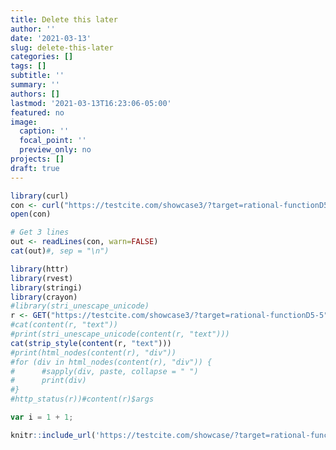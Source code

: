 ```yaml
---
title: Delete this later
author: ''
date: '2021-03-13'
slug: delete-this-later
categories: []
tags: []
subtitle: ''
summary: ''
authors: []
lastmod: '2021-03-13T16:23:06-05:00'
featured: no
image:
  caption: ''
  focal_point: ''
  preview_only: no
projects: []
draft: true
---
```


```r
library(curl)
con <- curl("https://testcite.com/showcase3/?target=rational-functionD5-5")
open(con)

# Get 3 lines
out <- readLines(con, warn=FALSE)
cat(out)#, sep = "\n")
```


```r
library(httr)
library(rvest)
library(stringi)
library(crayon)
#library(stri_unescape_unicode)
r <- GET("https://testcite.com/showcase3/?target=rational-functionD5-5")
#cat(content(r, "text"))
#print(stri_unescape_unicode(content(r, "text")))
cat(strip_style(content(r, "text")))
#print(html_nodes(content(r), "div"))
#for (div in html_nodes(content(r), "div")) {
#      #sapply(div, paste, collapse = " ")
#      print(div)
#}
#http_status(r))#content(r)$args
```

```js
var i = 1 + 1;
``` 

```r
knitr::include_url('https://testcite.com/showcase/?target=rational-functionD5-5')
```

